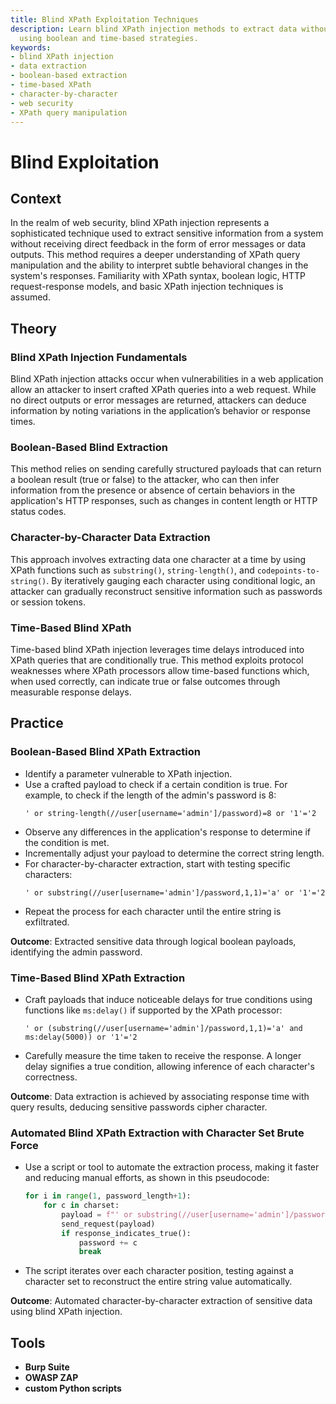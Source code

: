 ```yaml
---
title: Blind XPath Exploitation Techniques
description: Learn blind XPath injection methods to extract data without direct output
  using boolean and time-based strategies.
keywords:
- blind XPath injection
- data extraction
- boolean-based extraction
- time-based XPath
- character-by-character
- web security
- XPath query manipulation
---
```


# Blind Exploitation

## Context

In the realm of web security, blind XPath injection represents a sophisticated technique used to extract sensitive information from a system without receiving direct feedback in the form of error messages or data outputs. This method requires a deeper understanding of XPath query manipulation and the ability to interpret subtle behavioral changes in the system's responses. Familiarity with XPath syntax, boolean logic, HTTP request-response models, and basic XPath injection techniques is assumed.

## Theory

### Blind XPath Injection Fundamentals

Blind XPath injection attacks occur when vulnerabilities in a web application allow an attacker to insert crafted XPath queries into a web request. While no direct outputs or error messages are returned, attackers can deduce information by noting variations in the application’s behavior or response times.

### Boolean-Based Blind Extraction

This method relies on sending carefully structured payloads that can return a boolean result (true or false) to the attacker, who can then infer information from the presence or absence of certain behaviors in the application's HTTP responses, such as changes in content length or HTTP status codes.

### Character-by-Character Data Extraction

This approach involves extracting data one character at a time by using XPath functions such as `substring()`, `string-length()`, and `codepoints-to-string()`. By iteratively gauging each character using conditional logic, an attacker can gradually reconstruct sensitive information such as passwords or session tokens.

### Time-Based Blind XPath

Time-based blind XPath injection leverages time delays introduced into XPath queries that are conditionally true. This method exploits protocol weaknesses where XPath processors allow time-based functions which, when used correctly, can indicate true or false outcomes through measurable response delays.

## Practice

### Boolean-Based Blind XPath Extraction

- Identify a parameter vulnerable to XPath injection.
- Use a crafted payload to check if a certain condition is true. For example, to check if the length of the admin's password is 8:
  ```http
  ' or string-length(//user[username='admin']/password)=8 or '1'='2
  ```
- Observe any differences in the application's response to determine if the condition is met.
- Incrementally adjust your payload to determine the correct string length.
- For character-by-character extraction, start with testing specific characters:
  ```http
  ' or substring(//user[username='admin']/password,1,1)='a' or '1'='2
  ```
- Repeat the process for each character until the entire string is exfiltrated.

**Outcome**: Extracted sensitive data through logical boolean payloads, identifying the admin password.

### Time-Based Blind XPath Extraction

- Craft payloads that induce noticeable delays for true conditions using functions like `ms:delay()` if supported by the XPath processor:
  ```http
  ' or (substring(//user[username='admin']/password,1,1)='a' and ms:delay(5000)) or '1'='2
  ```
- Carefully measure the time taken to receive the response. A longer delay signifies a true condition, allowing inference of each character's correctness.

**Outcome**: Data extraction is achieved by associating response time with query results, deducing sensitive passwords cipher character.

### Automated Blind XPath Extraction with Character Set Brute Force

- Use a script or tool to automate the extraction process, making it faster and reducing manual efforts, as shown in this pseudocode:
  ```python
  for i in range(1, password_length+1):
      for c in charset:
          payload = f"' or substring(//user[username='admin']/password,{i},1)='{c}' or '1'='2"
          send_request(payload)
          if response_indicates_true():
              password += c
              break
  ```
- The script iterates over each character position, testing against a character set to reconstruct the entire string value automatically.

**Outcome**: Automated character-by-character extraction of sensitive data using blind XPath injection.

## Tools

- **Burp Suite**
- **OWASP ZAP**
- **custom Python scripts**